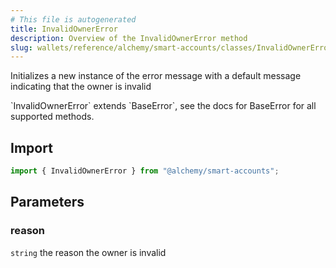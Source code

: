 ```yaml
---
# This file is autogenerated
title: InvalidOwnerError
description: Overview of the InvalidOwnerError method
slug: wallets/reference/alchemy/smart-accounts/classes/InvalidOwnerError/constructor
---
```


Initializes a new instance of the error message with a default message indicating that the owner is invalid

<Note>
  `InvalidOwnerError` extends `BaseError`, see the docs for BaseError for all
  supported methods.
</Note>

## Import

```ts
import { InvalidOwnerError } from "@alchemy/smart-accounts";
```

## Parameters

### reason

`string`
the reason the owner is invalid
